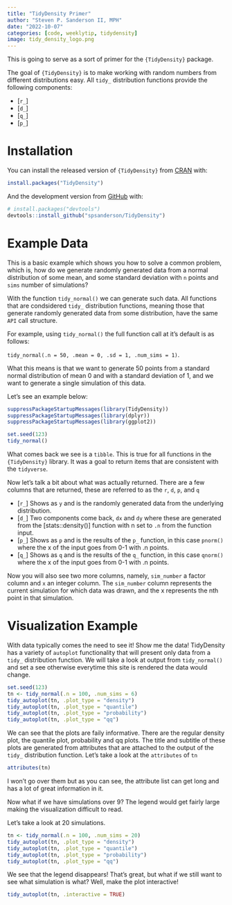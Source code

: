 ```yaml
---
title: "TidyDensity Primer"
author: "Steven P. Sanderson II, MPH"
date: "2022-10-07"
categories: [code, weeklytip, tidydensity]
image: tidy_density_logo.png
---
```


This is going to serve as a sort of primer for the `{TidyDensity}` package.

The goal of `{TidyDensity}` is to make working with random numbers from different distributions easy. All `tidy_` distribution functions provide the following components:

-   \[`r_`\]
-   \[`d_`\]
-   \[`q_`\]
-   \[`p_`\]

# Installation

You can install the released version of `{TidyDensity}` from [CRAN](https://CRAN.R-project.org) with:

``` r
install.packages("TidyDensity")
```

And the development version from [GitHub](https://github.com/) with:

``` r
# install.packages("devtools")
devtools::install_github("spsanderson/TidyDensity")
```

# Example Data

This is a basic example which shows you how to solve a common problem, which is, how do we generate randomly generated data from a normal distribution of some mean, and some standard deviation with `n` points and `sims` number of simulations?

With the function `tidy_normal()` we can generate such data. All functions that are condsidered `tidy_` distribution functions, meaning those that generate randomly generated data from some distribution, have the same `API` call structure.

For example, using `tidy_normal()` the full function call at it's default is as follows:

`tidy_normal(.n = 50, .mean = 0, .sd = 1, .num_sims = 1)`.

What this means is that we want to generate 50 points from a standard normal distribution of mean 0 and with a standard deviation of 1, and we want to generate a single simulation of this data.

Let's see an example below:

```r
suppressPackageStartupMessages(library(TidyDensity))
suppressPackageStartupMessages(library(dplyr))
suppressPackageStartupMessages(library(ggplot2))

set.seed(123)
tidy_normal()
```

What comes back we see is a `tibble`. This is true for all functions in the `{TidyDensity}` library. It was a goal to return items that are consistent with the `tidyverse`.

Now let's talk a bit about what was actually returned. There are a few columns that are returned, these are referred to as the `r`, `d`, `p`, and `q`

-   \[`r_`\] Shows as `y` and is the randomly generated data from the underlying distribution.
-   \[`d_`\] Two components come back, `dx` and `dy` where these are generated from the \[stats::density()\] function with n set to `.n` from the function input.
-   \[`p_`\] Shows as `p` and is the results of the `p_` function, in this case `pnorm()` where the x of the input goes from 0-1 with .n points.
-   \[`q_`\] Shows as `q` and is the results of the `q_` function, in this case `qnorm()` where the x of the input goes from 0-1 with .n points.

Now you will also see two more columns, namely, `sim_number` a factor column and `x` an integer column. The `sim_number` column represents the current simulation for which data was drawn, and the x represents the nth point in that simulation.

# Visualization Example

With data typically comes the need to see it! Show me the data! TidyDensity has a variety of `autoplot` functionality that will present only data from a `tidy_` distribution function. We will take a look at output from `tidy_normal()` and set a see otherwise everytime this site is rendered the data would change.

```r
set.seed(123)
tn <- tidy_normal(.n = 100, .num_sims = 6)
tidy_autoplot(tn, .plot_type = "density")
tidy_autoplot(tn, .plot_type = "quantile")
tidy_autoplot(tn, .plot_type = "probability")
tidy_autoplot(tn, .plot_type = "qq")
```

We can see that the plots are faily informative. There are the regular density plot, the quantile plot, probability and qq plots. The title and subtitle of these plots are generated from attributes that are attached to the output of the `tidy_` distribution function. Let's take a look at the `attributes` of `tn`

```r
attributes(tn)
```

I won't go over them but as you can see, the attribute list can get long and has a lot of great information in it.

Now what if we have simulations over 9? The legend would get fairly large making the visualization difficult to read.

Let's take a look at 20 simulations.

```r
tn <- tidy_normal(.n = 100, .num_sims = 20)
tidy_autoplot(tn, .plot_type = "density")
tidy_autoplot(tn, .plot_type = "quantile")
tidy_autoplot(tn, .plot_type = "probability")
tidy_autoplot(tn, .plot_type = "qq")
```

We see that the legend disappears! That's great, but what if we still want to see what simulation is what? Well, make the plot interactive!

```r
tidy_autoplot(tn, .interactive = TRUE)
```
